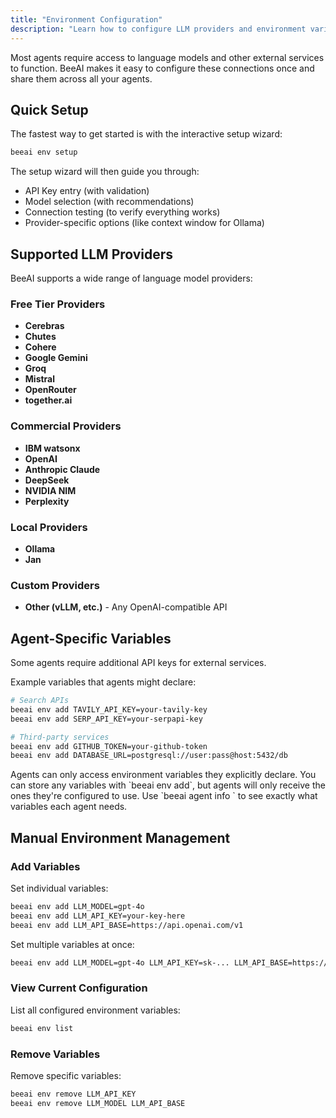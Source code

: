 ```yaml
---
title: "Environment Configuration"
description: "Learn how to configure LLM providers and environment variables"
---
```


Most agents require access to language models and other external services to function. BeeAI makes it easy to configure these connections once and share them across all your agents.

## Quick Setup

The fastest way to get started is with the interactive setup wizard:

```bash
beeai env setup
```

The setup wizard will then guide you through:
- API Key entry (with validation)
- Model selection (with recommendations)
- Connection testing (to verify everything works)
- Provider-specific options (like context window for Ollama)

## Supported LLM Providers

BeeAI supports a wide range of language model providers:

### Free Tier Providers
- **Cerebras**
- **Chutes**
- **Cohere**
- **Google Gemini**
- **Groq**
- **Mistral**
- **OpenRouter**
- **together.ai**

### Commercial Providers
- **IBM watsonx**
- **OpenAI**
- **Anthropic Claude**
- **DeepSeek**
- **NVIDIA NIM**
- **Perplexity**

### Local Providers
- **Ollama**
- **Jan**

### Custom Providers
- **Other (vLLM, etc.)** - Any OpenAI-compatible API

## Agent-Specific Variables

Some agents require additional API keys for external services.

Example variables that agents might declare:

```bash
# Search APIs
beeai env add TAVILY_API_KEY=your-tavily-key
beeai env add SERP_API_KEY=your-serpapi-key

# Third-party services
beeai env add GITHUB_TOKEN=your-github-token
beeai env add DATABASE_URL=postgresql://user:pass@host:5432/db
```

<Important>
Agents can only access environment variables they explicitly declare. You can store any variables with `beeai env add`, but agents will only receive the ones they're configured to use.
Use `beeai agent info <agent-name>` to see exactly what variables each agent needs.
</Important>

## Manual Environment Management

### Add Variables

Set individual variables:
```bash
beeai env add LLM_MODEL=gpt-4o
beeai env add LLM_API_KEY=your-key-here
beeai env add LLM_API_BASE=https://api.openai.com/v1
```

Set multiple variables at once:
```bash
beeai env add LLM_MODEL=gpt-4o LLM_API_KEY=sk-... LLM_API_BASE=https://api.openai.com/v1
```

### View Current Configuration

List all configured environment variables:
```bash
beeai env list
```

### Remove Variables

Remove specific variables:
```bash
beeai env remove LLM_API_KEY
beeai env remove LLM_MODEL LLM_API_BASE
```
